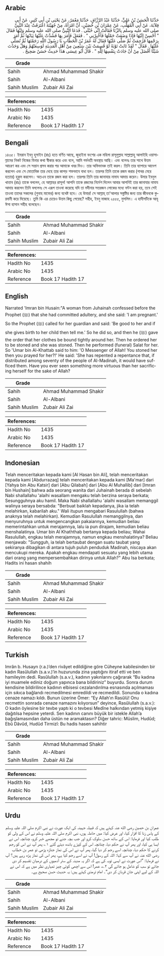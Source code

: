 ## Arabic


<div dir="rtl" lang="ar" style={{fontSize:'larger',backgroundColor:'#f8f9fa',padding:20}}>
حَدَّثَنَا الْحَسَنُ بْنُ عَلِيٍّ، حَدَّثَنَا عَبْدُ الرَّزَّاقِ، حَدَّثَنَا مَعْمَرٌ، عَنْ يَحْيَى بْنِ أَبِي كَثِيرٍ، عَنْ أَبِي قِلاَبَةَ، عَنْ أَبِي الْمُهَلَّبِ، عَنْ عِمْرَانَ بْنِ حُصَيْنٍ، أَنَّ امْرَأَةً، مِنْ جُهَيْنَةَ اعْتَرَفَتْ عِنْدَ النَّبِيِّ صلى الله عليه وسلم بِالزِّنَا فَقَالَتْ إِنِّي حُبْلَى ‏.‏ فَدَعَا النَّبِيُّ صلى الله عليه وسلم وَلِيَّهَا فَقَالَ ‏"‏ أَحْسِنْ إِلَيْهَا فَإِذَا وَضَعَتْ حَمْلَهَا فَأَخْبِرْنِي ‏"‏ ‏.‏ فَفَعَلَ فَأَمَرَ بِهَا فَشُدَّتْ عَلَيْهَا ثِيَابُهَا ثُمَّ أَمَرَ بِرَجْمِهَا فَرُجِمَتْ ثُمَّ صَلَّى عَلَيْهَا فَقَالَ لَهُ عُمَرُ بْنُ الْخَطَّابِ يَا رَسُولَ اللَّهِ رَجَمْتَهَا ثُمَّ تُصَلِّي عَلَيْهَا ‏.‏ فَقَالَ ‏"‏ لَقَدْ تَابَتْ تَوْبَةً لَوْ قُسِمَتْ بَيْنَ سَبْعِينَ مِنْ أَهْلِ الْمَدِينَةِ لَوَسِعَتْهُمْ وَهَلْ وَجَدْتَ شَيْئًا أَفْضَلَ مِنْ أَنْ جَادَتْ بِنَفْسِهَا لِلَّهِ ‏"‏ ‏.‏ قَالَ أَبُو عِيسَى هَذَا حَدِيثٌ حَسَنٌ صَحِيحٌ ‏.‏
</div>
<div style={{backgroundColor:'#f8f9fa',padding:20, marginBottom: 10}}><table> <thead> <tr> <th>Grade</th> <th></th> </tr> </thead> <tbody> <tr><td>Sahih</td><td>Ahmad Muhammad Shakir</td></tr><tr><td>Sahih</td><td>Al-Albani</td></tr><tr><td>Sahih Muslim</td><td>Zubair Ali Zai</td></tr></tbody></table><table> <thead> <tr> <th>References:</th> <th></th> </tr> </thead> <tbody><tr><td>Hadith No</td><td>1435</td></tr><tr><td>Arabic No</td><td>1435</td></tr><tr><td>Reference</td><td>Book 17 Hadith 17</td></tr></tbody></table></div>

## Bengali


<div dir="ltr" lang="bn" style={{fontSize:'larger',backgroundColor:'#f8f9fa',padding:20}}>
১৪৩৫। ইমরান ইবনু হুসাইন (রাঃ) হতে বর্ণিত আছে, জুহাইনা বংশের এক মহিলা রাসূলুল্লাহ সাল্লাল্লাহু আলাইহি ওয়াসাল্লামের নিকট নিজের যিনার কথা স্বীকার করে এবং বলে, আমি গর্ভবতী অবস্থায় আছি। এবং বলেনঃ তার সাথে উত্তম আচরণ কর এবং সে সন্তান প্রসব করার পর আমাকে খবর দিও। তার অভিভাবক তাই করল। তিনি তার ব্যাপারে আদেশ করলেন এবং সে মোতাবিক তার দেহে তার কাপড় শক্তভাবে বাধা হল। তারপর তিনি তাকে রজম করার (পাথর মেরে হত্যার) হুকুম করলেন। অতএব তাকে রজম করা হল। তারপর তিনি তার জানাযার নামায আদায় করেন। উমার ইবনুল খাত্তাব (রাঃ) তাকে বললেন, হে আল্লাহর রাসূল! আপনি তাকে রজমের নির্দেশ দিলেন আবার আপনিই তার জানাযার নামায আদায় করলেন তিনি বললেনঃ সে এরূপ তাওবা করেছে যদি তা মদীনার সত্তরজন লোকের মধ্যে বন্টন করা হয়, তবে সেই তাওবা তাদের সকলের (গুনাহ মাফের) জন্য যথেষ্ট হবে। হে উমার! সে আল্লাহ্ তা'আলার সস্তুষ্টির জন্য তার জীবনকে কুরবানী করে দিয়েছে। তুমি কি এর চেয়েও উত্তম কিছু পেয়েছ? সহীহ, ইবনু মাজাহ ২৫৫৫, মুসলিম। এ হাদীসটিকে আবূ ঈসা হাসান সহীহ বলেছেন।
</div>
<div style={{backgroundColor:'#f8f9fa',padding:20, marginBottom: 10}}><table> <thead> <tr> <th>Grade</th> <th></th> </tr> </thead> <tbody> <tr><td>Sahih</td><td>Ahmad Muhammad Shakir</td></tr><tr><td>Sahih</td><td>Al-Albani</td></tr><tr><td>Sahih Muslim</td><td>Zubair Ali Zai</td></tr></tbody></table><table> <thead> <tr> <th>References:</th> <th></th> </tr> </thead> <tbody><tr><td>Hadith No</td><td>1435</td></tr><tr><td>Arabic No</td><td>1435</td></tr><tr><td>Reference</td><td>Book 17 Hadith 17</td></tr></tbody></table></div>

## English


<div dir="ltr" lang="en" style={{fontSize:'larger',backgroundColor:'#f8f9fa',padding:20}}>
Narrated 'Imran bin Husain:"A woman from Juhainah confessed before the Prophet (ﷺ) that she had committed adultery, and she said: 'I am pregnant.' So the Prophet (ﷺ) called for her guardian and said: 'Be good to her and if she gives birth to her child then tell me.' So he did so, and then he (ﷺ) gave the order that her clothes be bound tightly around her. Then he ordered her to be stoned and she was stoned. Then he performed (funeral) Salat for her. So 'Umar bin Al-Khattab said to him: 'O Messenger of Allah! You stoned her then you prayed for her?!' He said: 'She has repented a repentance that, if distributed among seventy of the people of Al-Madinah, it would have sufficed them. Have you ever seen something more virtuous than her sacrificing herself for the sake of Allah?
</div>
<div style={{backgroundColor:'#f8f9fa',padding:20, marginBottom: 10}}><table> <thead> <tr> <th>Grade</th> <th></th> </tr> </thead> <tbody> <tr><td>Sahih</td><td>Ahmad Muhammad Shakir</td></tr><tr><td>Sahih</td><td>Al-Albani</td></tr><tr><td>Sahih Muslim</td><td>Zubair Ali Zai</td></tr></tbody></table><table> <thead> <tr> <th>References:</th> <th></th> </tr> </thead> <tbody><tr><td>Hadith No</td><td>1435</td></tr><tr><td>Arabic No</td><td>1435</td></tr><tr><td>Reference</td><td>Book 17 Hadith 17</td></tr></tbody></table></div>

## Indonesian


<div dir="ltr" lang="id" style={{fontSize:'larger',backgroundColor:'#f8f9fa',padding:20}}>
Telah menceritakan kepada kami [Al Hasan bin Ali], telah menceritakan kepada kami [Abdurrazaq] telah menceritakan kepada kami [Ma'mar] dari [Yahya bin Abu Katsir] dari [Abu Qilabah] dari [Abu Al Muhallib] dari [Imran bin Hushain] bahwa ada seorang wanita dari Juhainah berada di sebelah Nabi shallallahu 'alaihi wasallam mengaku telah berzina seraya berkata; Sesungguhnya aku hamil. Maka Nabi shallallahu 'alaihi wasallam memanggil walinya seraya bersabda: "Berbuat baiklah kepadanya, jika ia telah melahirkan, kabarilah aku." Wali itupun mengabari Rasulullah (bahwa anaknya telah melahirkan). Kemudian Rasulullah memanggilnya, dan menyuruhnya untuk mengencangkan pakaiannya, kemudian beliau memerintahkan untuk merajamnya, lalu ia pun dirajam, kemudian beliau menshalatinya. Umar bin Al Khaththab bertanya kepada beliau; Wahai Rasulullah, engkau telah merajamnya, namun engkau menshalatinya? Beliau menjawab: "Sungguh, ia telah bertaubat dengan suatu taubat yang sekiranya dibagikan di antara tujuh puluh penduduk Madinah, niscaya akan mencukupi mereka. Apakah engkau mendapati sesuatu yang lebih utama dari orang yang mempersembahkan dirinya untuk Allah?" Abu Isa berkata; Hadits ini hasan shahih
</div>
<div style={{backgroundColor:'#f8f9fa',padding:20, marginBottom: 10}}><table> <thead> <tr> <th>Grade</th> <th></th> </tr> </thead> <tbody> <tr><td>Sahih</td><td>Ahmad Muhammad Shakir</td></tr><tr><td>Sahih</td><td>Al-Albani</td></tr><tr><td>Sahih Muslim</td><td>Zubair Ali Zai</td></tr></tbody></table><table> <thead> <tr> <th>References:</th> <th></th> </tr> </thead> <tbody><tr><td>Hadith No</td><td>1435</td></tr><tr><td>Arabic No</td><td>1435</td></tr><tr><td>Reference</td><td>Book 17 Hadith 17</td></tr></tbody></table></div>

## Turkish


<div dir="ltr" lang="tr" style={{fontSize:'larger',backgroundColor:'#f8f9fa',padding:20}}>
Imrân b. Husayn (r.a.)’den rivâyet edildiğine göre Cüheyne kabilesinden bir kadın Rasûlullah (s.a.v.)’in huzurunda zina yaptığını itiraf etti ve ben hamileyim dedi. Rasûlullah (s.a.v.), kadının yakınlarını çağırarak “Bu kadına iyi muamele ediniz doğum yapınca bana bildiriniz” buyurdu. Sonra durum kendisine bildirilince kadının elbisesi cezalandırılma esnasında açılmaması için sıkıca bağlandı recmedilmesi emredildi ve recmedildi. Sonunda o kadına cenaze namazı kıldı. Bunun üzerine Ömer: “Ey Allah’ın Rasûlü! Onu recmettin sonrada cenaze namazını kılıyorsun” deyince, Rasûlullah (s.a.v.): O kadın öylesine bir tevbe yaptı ki o tevbesi Medîne halkından yetmiş kişiye dağıtılsa hepsine yeterdi. Sen kadının canını büyük bir istekle Allah’a bağışlamasından daha üstün ne aramaktasın? Diğer tahric: Müslim, Hudûd; Ebû Dâvûd, Hudûd Tirmizî: Bu hadis hasen sahihtir
</div>
<div style={{backgroundColor:'#f8f9fa',padding:20, marginBottom: 10}}><table> <thead> <tr> <th>Grade</th> <th></th> </tr> </thead> <tbody> <tr><td>Sahih</td><td>Ahmad Muhammad Shakir</td></tr><tr><td>Sahih</td><td>Al-Albani</td></tr><tr><td>Sahih Muslim</td><td>Zubair Ali Zai</td></tr></tbody></table><table> <thead> <tr> <th>References:</th> <th></th> </tr> </thead> <tbody><tr><td>Hadith No</td><td>1435</td></tr><tr><td>Arabic No</td><td>1435</td></tr><tr><td>Reference</td><td>Book 17 Hadith 17</td></tr></tbody></table></div>

## Urdu


<div dir="rtl" lang="ur" style={{fontSize:'larger',backgroundColor:'#f8f9fa',padding:20}}>
عمران بن حصین رضی الله عنہ کہتے ہیں کہ قبیلہ جہینہ کی ایک عورت نے نبی اکرم صلی اللہ علیہ وسلم کے پاس زنا کا اقرار کیا، اور عرض کیا: میں حاملہ ہوں، نبی اکرم صلی اللہ علیہ وسلم نے اس کے ولی کو طلب کیا اور فرمایا: اس کے ساتھ حسن سلوک کرو اور جب بچہ جنے تو مجھے خبر کرو، چنانچہ اس نے ایسا ہی کیا، اور پھر آپ نے حکم دیا، چنانچہ اس کے کپڑے باندھ دیئے گئے ۱؎ پھر آپ نے اس کو رجم کرنے کا حکم دیا، چنانچہ اسے رجم کر دیا گیا، پھر آپ نے اس کی نماز جنازہ پڑھی تو عمر بن خطاب رضی الله عنہ نے آپ سے کہا: اللہ کے رسول! آپ نے اسے رجم کیا ہے، پھر اس کی نماز پڑھ رہے ہیں؟ آپ نے فرمایا: ”اس عورت نے ایسی توبہ کی ہے کہ اگر یہ مدینہ کے ستر آدمیوں کے درمیان تقسیم کر دی جائے تو سب کو شامل ہو جائے گی ۲؎، عمر! اس سے اچھی کوئی چیز تمہاری نظر میں ہے کہ اس نے اللہ کے لیے اپنی جان قربان کر دی“۔ امام ترمذی کہتے ہیں: یہ حدیث حسن صحیح ہے۔
</div>
<div style={{backgroundColor:'#f8f9fa',padding:20, marginBottom: 10}}><table> <thead> <tr> <th>Grade</th> <th></th> </tr> </thead> <tbody> <tr><td>Sahih</td><td>Ahmad Muhammad Shakir</td></tr><tr><td>Sahih</td><td>Al-Albani</td></tr><tr><td>Sahih Muslim</td><td>Zubair Ali Zai</td></tr></tbody></table><table> <thead> <tr> <th>References:</th> <th></th> </tr> </thead> <tbody><tr><td>Hadith No</td><td>1435</td></tr><tr><td>Arabic No</td><td>1435</td></tr><tr><td>Reference</td><td>Book 17 Hadith 17</td></tr></tbody></table></div>